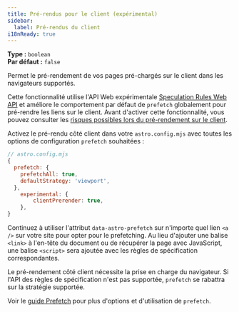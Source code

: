 ```yaml
---
title: Pré-rendus pour le client (expérimental)
sidebar:
  label: Pré-rendus du client
i18nReady: true
---
```



<p>

**Type :** `boolean`<br />
**Par défaut :** `false`<br />
<Since v="4.2.0" />
</p>

Permet le pré-rendement de vos pages pré-chargés sur le client dans les navigateurs supportés.

Cette fonctionnalité utilise l'API Web expérimentale [Speculation Rules Web API](https://developer.mozilla.org/en-US/docs/Web/API/Speculation_Rules_API) et améliore le comportement par défaut de `prefetch` globalement pour pré-rendre les liens sur le client.
Avant d'activer cette fonctionnalité, vous pouvez consulter les [risques possibles lors du pré-rendement sur le client](https://developer.mozilla.org/en-US/docs/Web/API/Speculation_Rules_API#unsafe_prefetching).

Activez le pré-rendu côté client dans votre `astro.config.mjs` avec toutes les options de configuration `prefetch` souhaitées :

```js
// astro.config.mjs
{
  prefetch: {
    prefetchAll: true,
    defaultStrategy: 'viewport',
  },
	experimental: {
		clientPrerender: true,
	},
}
```

Continuez à utiliser l'attribut `data-astro-prefetch` sur n'importe quel lien `<a />` sur votre site pour opter pour le prefetching.
Au lieu d'ajouter une balise `<link>` à l'en-tête du document ou de récupérer la page avec JavaScript, une balise `<script>` sera ajoutée avec les règles de spécification correspondantes.

Le pré-rendement côté client nécessite la prise en charge du navigateur. Si l'API des règles de spécification n'est pas supportée, `prefetch` se rabattra sur la stratégie supportée.

Voir le [guide Prefetch](/fr/guides/prefetch/) pour plus d'options et d'utilisation de `prefetch`.
